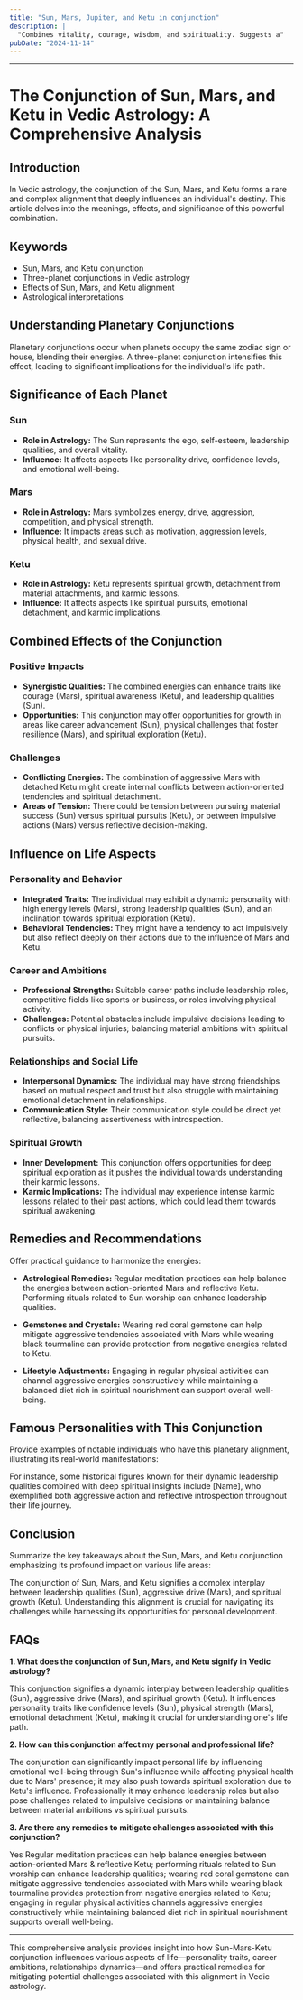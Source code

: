 ```yaml
---
title: "Sun, Mars, Jupiter, and Ketu in conjunction"
description: |
  "Combines vitality, courage, wisdom, and spirituality. Suggests a"
pubDate: "2024-11-14"
---
```


---

# The Conjunction of Sun, Mars, and Ketu in Vedic Astrology: A Comprehensive Analysis

## Introduction

In Vedic astrology, the conjunction of the Sun, Mars, and Ketu forms a rare and complex alignment that deeply influences an individual's destiny. This article delves into the meanings, effects, and significance of this powerful combination.

## Keywords

- Sun, Mars, and Ketu conjunction
- Three-planet conjunctions in Vedic astrology
- Effects of Sun, Mars, and Ketu alignment
- Astrological interpretations

## Understanding Planetary Conjunctions

Planetary conjunctions occur when planets occupy the same zodiac sign or house, blending their energies. A three-planet conjunction intensifies this effect, leading to significant implications for the individual's life path.

## Significance of Each Planet

### Sun

- **Role in Astrology:** The Sun represents the ego, self-esteem, leadership qualities, and overall vitality.
- **Influence:** It affects aspects like personality drive, confidence levels, and emotional well-being.

### Mars

- **Role in Astrology:** Mars symbolizes energy, drive, aggression, competition, and physical strength.
- **Influence:** It impacts areas such as motivation, aggression levels, physical health, and sexual drive.

### Ketu

- **Role in Astrology:** Ketu represents spiritual growth, detachment from material attachments, and karmic lessons.
- **Influence:** It affects aspects like spiritual pursuits, emotional detachment, and karmic implications.

## Combined Effects of the Conjunction

### Positive Impacts

- **Synergistic Qualities:** The combined energies can enhance traits like courage (Mars), spiritual awareness (Ketu), and leadership qualities (Sun).
- **Opportunities:** This conjunction may offer opportunities for growth in areas like career advancement (Sun), physical challenges that foster resilience (Mars), and spiritual exploration (Ketu).

### Challenges

- **Conflicting Energies:** The combination of aggressive Mars with detached Ketu might create internal conflicts between action-oriented tendencies and spiritual detachment.
- **Areas of Tension:** There could be tension between pursuing material success (Sun) versus spiritual pursuits (Ketu), or between impulsive actions (Mars) versus reflective decision-making.

## Influence on Life Aspects

### Personality and Behavior

- **Integrated Traits:** The individual may exhibit a dynamic personality with high energy levels (Mars), strong leadership qualities (Sun), and an inclination towards spiritual exploration (Ketu).
- **Behavioral Tendencies:** They might have a tendency to act impulsively but also reflect deeply on their actions due to the influence of Mars and Ketu.

### Career and Ambitions

- **Professional Strengths:** Suitable career paths include leadership roles, competitive fields like sports or business, or roles involving physical activity.
- **Challenges:** Potential obstacles include impulsive decisions leading to conflicts or physical injuries; balancing material ambitions with spiritual pursuits.

### Relationships and Social Life

- **Interpersonal Dynamics:** The individual may have strong friendships based on mutual respect and trust but also struggle with maintaining emotional detachment in relationships.
- **Communication Style:** Their communication style could be direct yet reflective, balancing assertiveness with introspection.

### Spiritual Growth

- **Inner Development:** This conjunction offers opportunities for deep spiritual exploration as it pushes the individual towards understanding their karmic lessons.
- **Karmic Implications:** The individual may experience intense karmic lessons related to their past actions, which could lead them towards spiritual awakening.

## Remedies and Recommendations

Offer practical guidance to harmonize the energies:

- **Astrological Remedies:** Regular meditation practices can help balance the energies between action-oriented Mars and reflective Ketu. Performing rituals related to Sun worship can enhance leadership qualities.
  
- **Gemstones and Crystals:** Wearing red coral gemstone can help mitigate aggressive tendencies associated with Mars while wearing black tourmaline can provide protection from negative energies related to Ketu.

- **Lifestyle Adjustments:** Engaging in regular physical activities can channel aggressive energies constructively while maintaining a balanced diet rich in spiritual nourishment can support overall well-being.

## Famous Personalities with This Conjunction

Provide examples of notable individuals who have this planetary alignment, illustrating its real-world manifestations:

For instance, some historical figures known for their dynamic leadership qualities combined with deep spiritual insights include [Name], who exemplified both aggressive action and reflective introspection throughout their life journey.

## Conclusion

Summarize the key takeaways about the Sun, Mars, and Ketu conjunction emphasizing its profound impact on various life areas:

The conjunction of Sun, Mars, and Ketu signifies a complex interplay between leadership qualities (Sun), aggressive drive (Mars), and spiritual growth (Ketu). Understanding this alignment is crucial for navigating its challenges while harnessing its opportunities for personal development.

## FAQs

**1. What does the conjunction of Sun, Mars, and Ketu signify in Vedic astrology?**

This conjunction signifies a dynamic interplay between leadership qualities (Sun), aggressive drive (Mars), and spiritual growth (Ketu). It influences personality traits like confidence levels (Sun), physical strength (Mars), emotional detachment (Ketu), making it crucial for understanding one's life path.

**2. How can this conjunction affect my personal and professional life?**

The conjunction can significantly impact personal life by influencing emotional well-being through Sun's influence while affecting physical health due to Mars' presence; it may also push towards spiritual exploration due to Ketu's influence. Professionally it may enhance leadership roles but also pose challenges related to impulsive decisions or maintaining balance between material ambitions vs spiritual pursuits.

**3. Are there any remedies to mitigate challenges associated with this conjunction?**

Yes Regular meditation practices can help balance energies between action-oriented Mars & reflective Ketu; performing rituals related to Sun worship can enhance leadership qualities; wearing red coral gemstone can mitigate aggressive tendencies associated with Mars while wearing black tourmaline provides protection from negative energies related to Ketu; engaging in regular physical activities channels aggressive energies constructively while maintaining balanced diet rich in spiritual nourishment supports overall well-being.


---

This comprehensive analysis provides insight into how Sun-Mars-Ketu conjunction influences various aspects of life—personality traits, career ambitions, relationships dynamics—and offers practical remedies for mitigating potential challenges associated with this alignment in Vedic astrology.